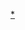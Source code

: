 {{Navbox
| name   = Britain's Got Talent
| title  = 《[[英国达人]]》
| bodyclass = hlist
| state  = {{{state<includeonly>|collapsed</includeonly>}}}
| above  =
* {{tsl|en|List of Britain's Got Talent episodes||Episodes}}

| group1 = 季數
| list1  =
* {{tsl|en|Britain's Got Talent (series 1)|英國達人第一季|1}}
* {{tsl|en|Britain's Got Talent (series 2)|英國達人第二季|2}}
* {{tsl|en|Britain's Got Talent (series 3)|英國達人第三季|3}}
* {{tsl|en|Britain's Got Talent (series 4)|英國達人第四季|4}}
* {{tsl|en|Britain's Got Talent (series 5)|英國達人第五季|5}}
* {{tsl|en|Britain's Got Talent (series 6)|英國達人第六季|6}}
* {{tsl|en|Britain's Got Talent (series 7)|英國達人第七季|7}}
* {{tsl|en|Britain's Got Talent (series 8)|英國達人第八季|8}}
* {{tsl|en|Britain's Got Talent (series 9)|英國達人第九季|9}}
* {{tsl|en|Britain's Got Talent (series 10)|英國達人第十季|10}}
* {{tsl|en|Britain's Got Talent (series 11)|英國達人第十季|11}}
* {{tsl|en|Britain's Got Talent (series 12)|英國達人第十季|12}}
* {{tsl|en|Britain's Got Talent (series 13)|英國達人第十季|13}}
* {{tsl|en|Britain's Got Talent (series 14)|英國達人第十季|14}}

| group2 = 主持人
| list2  =
* [[Ant & Dec]]
**[[安東尼·麥帕特林]]
**[[德科蘭·當納利]]
* [[斯蒂芬·穆爾漢]]

| group3 = 評審
| list3  = {{Navbox|child

| group1 = 現任評審
| list1  =
* [[西蒙·高維爾|-{zh-cn:西蒙·考威尔; zh-hk:Simon Cowell; zh-tw:西蒙·高維爾}-]]
* {{tsl|en|Amanda Holden|阿曼達·霍爾頓}}
* {{tsl|en|Alesha Dixon||Alesha Dixon}}
* [[戴维·沃廉姆斯]]

| group2 = 前任評審
| list2  =
* [[皮爾斯·摩根]]
* [[大衛·赫索霍夫]]
* [[麥克·麥克英泰]]

| group3 = 來賓
| list3  =
* [[凯莉·布鲁克]]
* [[路易·華許]]
* [[卡门·伊莱克特拉]]
* [[Ant & Dec]]}}

| group4 = 冠軍
| list4  =
* [[保羅·波茨]]
* [[乔治·桑普森]]
* {{tsl|en|Diversity (dance troupe)|Diversity (舞團)|Diversity}}
* {{tsl|en|Spelbound||Spelbound}}
* {{tsl|en|Jai McDowall||Jai McDowall}}
* {{tsl|en|Ashleigh and Pudsey||Ashleigh and Pudsey}}
* {{tsl|en|Attraction (shadow theatre group)|Attraction (影子劇團)|Attraction}}
* [[Collabro]]
* {{tsl|en|Jules O'Dwyer & Matisse||Jules O'Dwyer & Matisse}}
* {{tsl|en|Richard Jones (magician)|Richard Jones (魔術師)|Richard Jones}}

| group5 = {{tsl|en|List of Britain's Got Talent finalists||其他知名<br>參賽者 }}
| list5  = {{Navbox subgroup

 | group1 = 第一季
 | list1  =
* {{tsl|en|Damon Scott||Damon Scott}}
* {{tsl|en|Bessie Cursons||Bessie Cursons}}
* [[康妮·塔波特|-{zh-cn:康妮·塔波特; zh-hk:Connie Talbot; zh-tw:康妮·塔波特}-]]
* {{tsl|en|Bar Wizards||Bar Wizards}}
* {{tsl|en|Jake Pratt||Jake Pratt}}

 | group2 = {{tsl|en|List of Britain's Got Talent finalists (series 2)||第2季}}
 | list2  =
* {{tsl|en|Signature (dance group)||Signature}}
* {{tsl|en|Andrew Johnston (singer)||Andrew Johnston}}
* {{tsl|en|Escala (group)||Escala}}
* {{tsl|en|Faryl Smith||Faryl Smith}}
* {{tsl|en|Kate and Gin||Kate and Gin}}
* {{tsl|en|Charlie Green (singer)||Charlie Green}}
* [[查理·沃納姆]]

 | group3 = {{tsl|en|List of Britain's Got Talent finalists (series 3)||第3季}}
 | list3  =
* [[蘇珊·波伊爾]]
* {{tsl|en|Julian Smith (saxophonist)||Julian Smith}}
* {{tsl|en|Aidan Davis||Aidan Davis}}
* [[荷莉·史蒂爾]]
* {{tsl|en|Shaheen Jafargholi||Shaheen Jafargholi}}
* {{tsl|en|Callum Francis||Callum Francis}}
* {{tsl|en|DJ Talent||DJ Talent}}
* {{tsl|en|Flawless (dance troupe)||Flawless}}
* {{tsl|en|John Farnworth||John Farnworth}}
* {{tsl|en|Sue Son||Sue Son}}

 | group4 = {{tsl|en|List of Britain's Got Talent finalists (series 4)||第4季}}
 | list4  =
* {{tsl|en|Twist and Pulse||Twist and Pulse}}
* {{tsl|en|Paul Burling||Paul Burling}}
* {{tsl|en|ReConnected||ReConnected}}<!-- formerly part of Connected -->
* {{tsl|en|Myles and Connor||Myles and Connor}}<!-- formerly part of Connected -->
* {{tsl|en|Kev Orkian||Kev Orkian}}
* {{tsl|en|Stevie Starr||Stevie Starr}}
* {{tsl|en|The Cheeky Girls||Cheeky Girls and Darius}}<!-- They auditioned and were put through, see The Cheeky Girls article for details. Their audition was shown on Britain's Got More Talent. Please do not remove this. -->
* {{tsl|en|Matthew Ahmet||Matthew Ahmet}}

 | group5 = {{tsl|en|List of Britain's Got Talent finalists (series 5)||第5季}}
 | list5  =
* [[羅南·帕克]]
* {{tsl|en|Out of the Blue (British band)||Out of the Blue}}

 | group6 = {{tsl|en|List of Britain's Got Talent finalists (series 6)||第6季}}
 | list6  =
* {{tsl|en|Jonathan and Charlotte||Jonathan and Charlotte}}
* {{tsl|en|Only Boys Aloud||Only Boys Aloud}}
* {{tsl|en|Loveable Rogues||Loveable Rogues}}
* [[瑞安·奥肖内西]]
* {{tsl|en|The Mend (band)||The Mend}}
* {{tsl|en|The Zimmers||The Zimmers}}

 | group7 = {{tsl|en|List of Britain's Got Talent finalists (series 7)||第7季}}
 | list7  =
* {{tsl|en|Jack Carroll (comedian)||Jack Carroll}}
* {{tsl|en|Richard & Adam||Richard & Adam}}
* {{tsl|en|Luminites||Luminites}}
* {{tsl|en|Gabz||Gabz}}
* {{tsl|en|Francine Lewis||Francine Lewis}}
* {{tsl|en|James More||James More}}
* {{tsl|en|Aaron Crow (danger act)||Aaron Crow}}
* {{tsl|en|MckNasty||MckNasty}}
*{{tsl|en|Freelusion||Freelusion}}

 | group8 = {{tsl|en|List of Britain's Got Talent finalists (series 8)||第8季}}
 | list8  =
* {{tsl|en|Bars and Melody||Bars and Melody}}
* {{tsl|en|Jon Clegg||Jon Clegg}}
* {{tsl|en|Paddy Jones||Paddy & Nico}}
* {{tsl|en|Ed Drewett||Ed Drewett}}
<!-- DO NOT ADD ANY NAMES UNLESS THERE IS AN ASSOCIATED ARTICLE. THIS IS FOR NAVIGATING BETWEEN ARTICLES THAT EXIST ON WIKIPEDIA, RED LINKS ARE NOT ALLOWED. ADDITIONS OF RED LINKS INCLUDING "UDI" AND "LIGHT BALANCE" WILL BE REVERTED -->

| group9 = {{tsl|en|List of Britain's Got Talent finalists (series 9)||第9季}}
| list9= 
*{{tsl|en|Ysgol Glanaethwy||Côr Glanaethwy}}
*{{tsl|en|Old Men Grooving||Old Men Grooving}}
*{{tsl|en|Isaac Waddington||Isaac Waddington}}
*[[卡倫·史考特]]
*{{tsl|en|Lorraine Bowen||Lorraine Bowen}}
*{{tsl|en|Ruby Red Performers||Ruby Red Performers}}
*{{tsl|en|Alison Jiear||Alison Jiear}}

| group10 = {{tsl|en|List of Britain's Got Talent finalists (series 10)||第10季}}
| list10=
*{{tsl|en|Alex Magala||Alex Magala}}
*{{tsl|en|Wayne Woodward||Wayne Woodward}}

<!-- DO NOT ADD ANY NAMES UNLESS THERE IS AN ASSOCIATED ARTICLE. THIS IS FOR NAVIGATING BETWEEN ARTICLES THAT EXIST ON WIKIPEDIA, RED LINKS ARE NOT ALLOWED. ADDITIONS OF RED LINKS INCLUDING "UDI" AND "LIGHT BALANCE" WILL BE REVERTED -->
}}

| below =
* {{icon|category}} '''[[:Category:英國達人|分類]]'''
}}<noinclude>
{{collapsible option}}

[[Category:英國達人|*]]
{{tsl|en|Category:Got Talent navigational boxes||Category:Got Talent navigational boxes}}
{{tsl|en|Category:United Kingdom television series navigational boxes||Category:United Kingdom television series navigational boxes}}
</noinclude>
